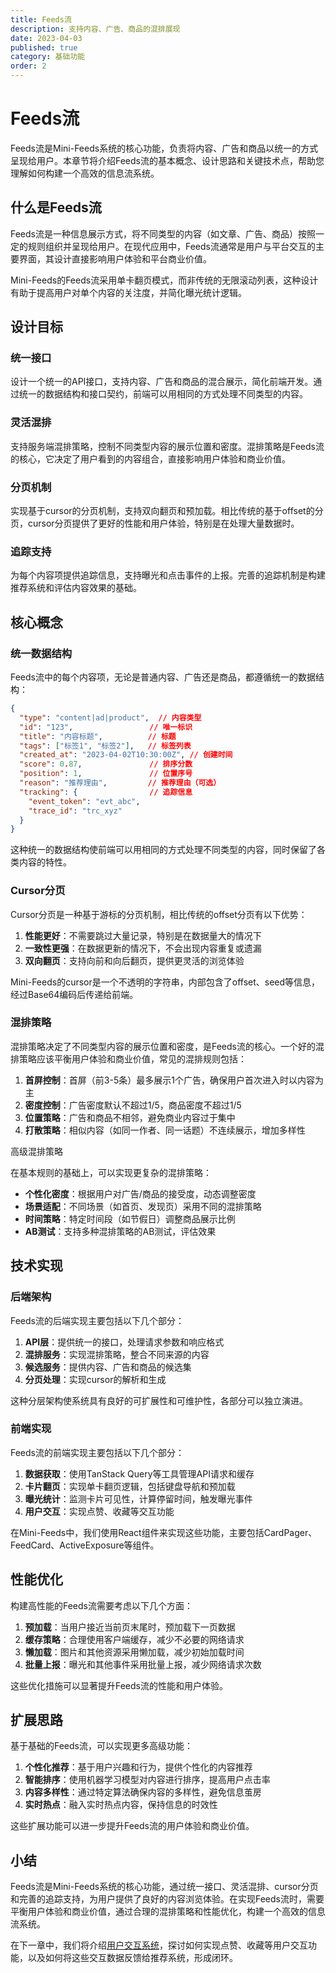 ```yaml
---
title: Feeds流
description: 支持内容、广告、商品的混排展现
date: 2023-04-03
published: true
category: 基础功能
order: 2
---
```


# Feeds流

Feeds流是Mini-Feeds系统的核心功能，负责将内容、广告和商品以统一的方式呈现给用户。本章节将介绍Feeds流的基本概念、设计思路和关键技术点，帮助您理解如何构建一个高效的信息流系统。

## 什么是Feeds流

Feeds流是一种信息展示方式，将不同类型的内容（如文章、广告、商品）按照一定的规则组织并呈现给用户。在现代应用中，Feeds流通常是用户与平台交互的主要界面，其设计直接影响用户体验和平台商业价值。

<Callout type="info">
  Mini-Feeds的Feeds流采用单卡翻页模式，而非传统的无限滚动列表，这种设计有助于提高用户对单个内容的关注度，并简化曝光统计逻辑。
</Callout>

## 设计目标

<Steps>

### 统一接口

设计一个统一的API接口，支持内容、广告和商品的混合展示，简化前端开发。通过统一的数据结构和接口契约，前端可以用相同的方式处理不同类型的内容。

### 灵活混排

支持服务端混排策略，控制不同类型内容的展示位置和密度。混排策略是Feeds流的核心，它决定了用户看到的内容组合，直接影响用户体验和商业价值。

### 分页机制

实现基于cursor的分页机制，支持双向翻页和预加载。相比传统的基于offset的分页，cursor分页提供了更好的性能和用户体验，特别是在处理大量数据时。

### 追踪支持

为每个内容项提供追踪信息，支持曝光和点击事件的上报。完善的追踪机制是构建推荐系统和评估内容效果的基础。

</Steps>

## 核心概念

### 统一数据结构

Feeds流中的每个内容项，无论是普通内容、广告还是商品，都遵循统一的数据结构：

```json
{
  "type": "content|ad|product",  // 内容类型
  "id": "123",                 // 唯一标识
  "title": "内容标题",          // 标题
  "tags": ["标签1", "标签2"],   // 标签列表
  "created_at": "2023-04-02T10:30:00Z", // 创建时间
  "score": 0.87,               // 排序分数
  "position": 1,               // 位置序号
  "reason": "推荐理由",         // 推荐理由（可选）
  "tracking": {                // 追踪信息
    "event_token": "evt_abc",
    "trace_id": "trc_xyz"
  }
}
```

这种统一的数据结构使前端可以用相同的方式处理不同类型的内容，同时保留了各类内容的特性。

### Cursor分页

Cursor分页是一种基于游标的分页机制，相比传统的offset分页有以下优势：

1. **性能更好**：不需要跳过大量记录，特别是在数据量大的情况下
2. **一致性更强**：在数据更新的情况下，不会出现内容重复或遗漏
3. **双向翻页**：支持向前和向后翻页，提供更灵活的浏览体验

Mini-Feeds的cursor是一个不透明的字符串，内部包含了offset、seed等信息，经过Base64编码后传递给前端。

### 混排策略

混排策略决定了不同类型内容的展示位置和密度，是Feeds流的核心。一个好的混排策略应该平衡用户体验和商业价值，常见的混排规则包括：

1. **首屏控制**：首屏（前3-5条）最多展示1个广告，确保用户首次进入时以内容为主
2. **密度控制**：广告密度默认不超过1/5，商品密度不超过1/5
3. **位置策略**：广告和商品不相邻，避免商业内容过于集中
4. **打散策略**：相似内容（如同一作者、同一话题）不连续展示，增加多样性

<Card>
  <CardHeader>
    <CardTitle>高级混排策略</CardTitle>
  </CardHeader>
  <CardContent>
    <p>在基本规则的基础上，可以实现更复杂的混排策略：</p>
    <ul className="list-disc pl-5 space-y-2">
      <li><strong>个性化密度</strong>：根据用户对广告/商品的接受度，动态调整密度</li>
      <li><strong>场景适配</strong>：不同场景（如首页、发现页）采用不同的混排策略</li>
      <li><strong>时间策略</strong>：特定时间段（如节假日）调整商品展示比例</li>
      <li><strong>AB测试</strong>：支持多种混排策略的AB测试，评估效果</li>
    </ul>
  </CardContent>
</Card>

## 技术实现

### 后端架构

Feeds流的后端实现主要包括以下几个部分：

1. **API层**：提供统一的接口，处理请求参数和响应格式
2. **混排服务**：实现混排策略，整合不同来源的内容
3. **候选服务**：提供内容、广告和商品的候选集
4. **分页处理**：实现cursor的解析和生成

这种分层架构使系统具有良好的可扩展性和可维护性，各部分可以独立演进。

### 前端实现

Feeds流的前端实现主要包括以下几个部分：

1. **数据获取**：使用TanStack Query等工具管理API请求和缓存
2. **卡片翻页**：实现单卡翻页逻辑，包括键盘导航和预加载
3. **曝光统计**：监测卡片可见性，计算停留时间，触发曝光事件
4. **用户交互**：实现点赞、收藏等交互功能

在Mini-Feeds中，我们使用React组件来实现这些功能，主要包括CardPager、FeedCard、ActiveExposure等组件。

## 性能优化

构建高性能的Feeds流需要考虑以下几个方面：

1. **预加载**：当用户接近当前页末尾时，预加载下一页数据
2. **缓存策略**：合理使用客户端缓存，减少不必要的网络请求
3. **懒加载**：图片和其他资源采用懒加载，减少初始加载时间
4. **批量上报**：曝光和其他事件采用批量上报，减少网络请求次数

这些优化措施可以显著提升Feeds流的性能和用户体验。

## 扩展思路

基于基础的Feeds流，可以实现更多高级功能：

1. **个性化推荐**：基于用户兴趣和行为，提供个性化的内容推荐
2. **智能排序**：使用机器学习模型对内容进行排序，提高用户点击率
3. **内容多样性**：通过特定算法确保内容的多样性，避免信息茧房
4. **实时热点**：融入实时热点内容，保持信息的时效性

这些扩展功能可以进一步提升Feeds流的用户体验和商业价值。

## 小结

Feeds流是Mini-Feeds系统的核心功能，通过统一接口、灵活混排、cursor分页和完善的追踪支持，为用户提供了良好的内容浏览体验。在实现Feeds流时，需要平衡用户体验和商业价值，通过合理的混排策略和性能优化，构建一个高效的信息流系统。

在下一章中，我们将介绍[用户交互系统](/docs/2-basic-features/user-interaction)，探讨如何实现点赞、收藏等用户交互功能，以及如何将这些交互数据反馈给推荐系统，形成闭环。